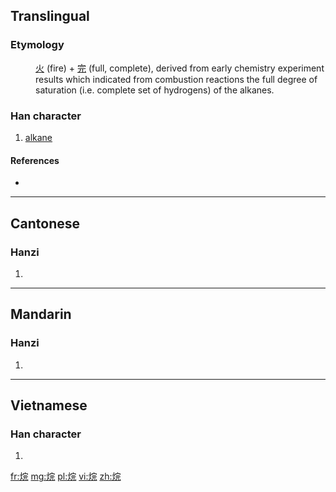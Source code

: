 ==Translingual==
===Etymology===
:[[火]] (fire) + [[完]] (full, complete), derived from early chemistry experiment results which indicated from combustion reactions the full degree of saturation (i.e. complete set of hydrogens) of the alkanes.


===Han character===
{{Han char|rn=86|rad=火|as=07|sn=11|four=9381<sub>1</sub>|canj=火十一山 (FJMU)}}

# [[alkane]]

====References====
* {{Han ref|kx=0671.190|dkj=19047|hdz=32206.010|uh=70F7|ud=28919|bh=D64A|bd=54858}}

----

==Cantonese==

===Hanzi===
{{yue-hanzi|jyut=jyun4|y=yun4}}

# {{defn|lang=yue|sort=火07}}

----

==Mandarin==

===Hanzi===
{{cmn-hanzi|pin=[[wán]] ([[wan2]])|wg=wan<sup>2</sup>}}

# {{defn|lang=cmn|sort=火07}}

----

==Vietnamese==

===Han character===
{{vi-hantu|[[hoàn]]|rs=火07}}

# {{defn|lang=vi|sort=火07}}

[[fr:烷]]
[[mg:烷]]
[[pl:烷]]
[[vi:烷]]
[[zh:烷]]
